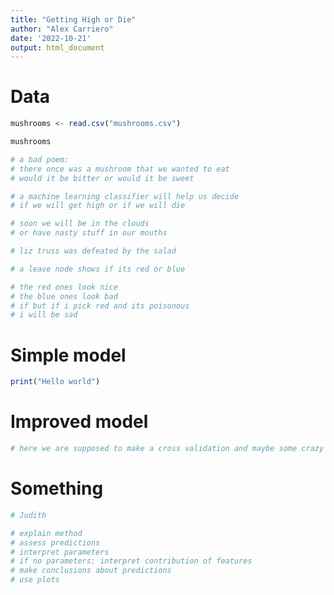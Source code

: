 ```yaml
---
title: "Getting High or Die"
author: "Alex Carriero"
date: '2022-10-21'
output: html_document
---
```


# Data
```r
mushrooms <- read.csv("mushrooms.csv")
```

```r
mushrooms
```

```r
# a bad poem:  
# there once was a mushroom that we wanted to eat 
# would it be bitter or would it be sweet 

# a machine learning classifier will help us decide 
# if we will get high or if we will die

# soon we will be in the clouds
# or have nasty stuff in our mouths

# liz truss was defeated by the salad

# a leave node shows if its red or blue

# the red ones look nice 
# the blue ones look bad
# if but if i pick red and its poisonous
# i will be sad
```

# Simple model

```r
print("Hello world")
```

# Improved model

```r
# here we are supposed to make a cross validation and maybe some crazy threshold stuff
```

# Something

```r
# Judith

# explain method
# assess predictions
# interpret parameters
# if no parameters: interpret contribution of features
# make conclusions about predictions
# use plots
```

